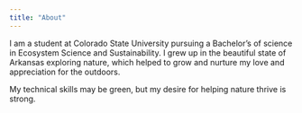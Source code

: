 ```yaml
---
title: "About"
---
```


I am a student at Colorado State University pursuing a Bachelor's of science in Ecosystem Science and Sustainability. I grew up in the beautiful state of Arkansas exploring nature, which helped to grow and nurture my love and appreciation for the outdoors.

My technical skills may be green, but my desire for helping nature thrive is strong.
